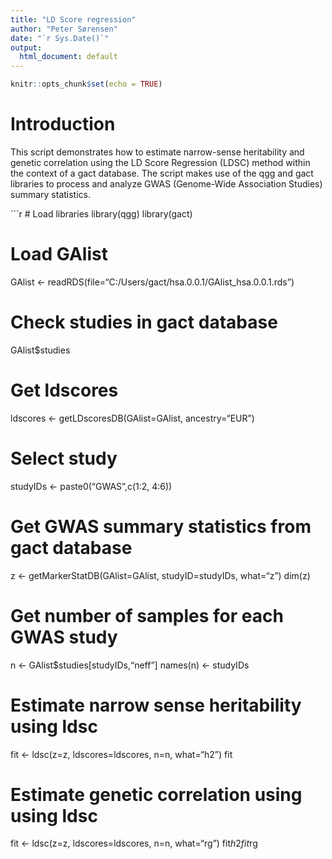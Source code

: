 ```yaml
---
title: "LD Score regression"
author: "Peter Sørensen"
date: "`r Sys.Date()`"
output:
  html_document: default
---
```


```r
knitr::opts_chunk$set(echo = TRUE)
```

# Introduction
This script demonstrates how to estimate narrow-sense heritability and genetic correlation using the LD Score Regression (LDSC) method within the context of a gact database. The script makes use of the qgg and gact libraries to process and analyze GWAS (Genome-Wide Association Studies) summary statistics.

```r
# Load libraries
library(qgg)
library(gact)

# Load GAlist
GAlist <- readRDS(file="C:/Users/gact/hsa.0.0.1/GAlist_hsa.0.0.1.rds")

# Check studies in gact database
GAlist$studies

# Get ldscores
ldscores <- getLDscoresDB(GAlist=GAlist, ancestry="EUR")

# Select study
studyIDs <- paste0("GWAS",c(1:2, 4:6))

# Get GWAS summary statistics from gact database
z <- getMarkerStatDB(GAlist=GAlist, studyID=studyIDs, what="z")
dim(z)

# Get number of samples for each GWAS study
n <- GAlist$studies[studyIDs,"neff"]
names(n) <- studyIDs

# Estimate narrow sense heritability using ldsc
fit <- ldsc(z=z, ldscores=ldscores, n=n, what="h2")
fit

# Estimate genetic correlation using using ldsc
fit <- ldsc(z=z, ldscores=ldscores, n=n, what="rg")
fit$h2
fit$rg
